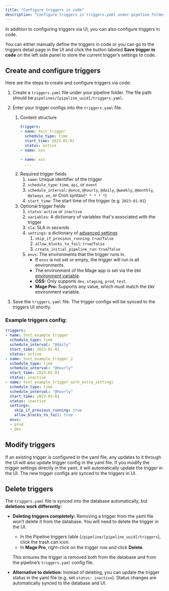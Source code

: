 ```yaml
---
title: "Configure triggers in code"
description: "Configure triggers in triggers.yaml under pipeline folder."
---
```


In addition to configuring triggers via UI, you can also configure triggers in code.

You can either manually define the triggers in code or you can go to the triggers detail page in the
UI and click the button labeled <b>Save trigger in code</b> on the left side panel to store the
current trigger’s settings to code.

## Create and configure triggers

Here are the steps to create and configure triggers via code:
1. Create a `triggers.yaml` file under your pipeline folder. The file path should be `pipelines/[pipeline_uuid]/triggers.yaml`.
1. Enter your trigger configs into the `triggers.yaml` file.
    1. Content structure
        ```yaml
        triggers:
        - name: test_trigger
          schedule_type: time
          start_time: 2023-01-01
          status: active
        - name: xxx
          ...
        - name: xxx
          ...
        ```
    1. Required trigger fields
        1. `name`: Unique identifier of the trigger
        1. `schedule_type`: `time`, `api`, or `event`
        1. `schedule_interval`: `@once`, `@hourly`, `@daily`, `@weekly`, `@monthly`, `@always_on`, or Cron syntax(`* * * * *`)
        1. `start_time`: The start time of the trigger (e.g. `2023-01-01`)
    1. Optional trigger fields
        1. `status`: `active` or `inactive`
        1. `variables`: A dictionary of variables that's associated with the trigger
        1. `sla`: SLA in seconds
        1. `settings`: a dictionary of [advanced settings](/orchestration/triggers/triggering-pipelines#additional-trigger-settings)
            1. `skip_if_previous_running`: `true`/`false`
            1. `allow_blocks_to_fail`: `true`/`false`
            1. `create_initial_pipeline_run`: `true`/`false`
        1. `envs`: The environments that the trigger runs in.
            - If `envs` is not set or empty, the trigger will run in all environments.
            - The environment of the Mage app is set via the `ENV` [environment variable](/development/variables/environment-variables).
            - **OSS:** Only supports `dev`, `staging`, `prod`, `test`.
            - **Mage Pro:** Supports any value, which must match the `ENV` environment variable.

1. Save the `triggers.yaml` file. The trigger configs will be synced to the triggers UI shortly.


### Example triggers config:

```yaml
triggers:
- name: test_example_trigger
  schedule_type: time
  schedule_interval: "@daily"
  start_time: 2023-01-01
  status: active
- name: test_example_trigger_2
  schedule_type: time
  schedule_interval: "@hourly"
  start_time: 2023-03-01
  status: inactive
- name: test_example_trigger_with_extra_settings
  schedule_type: time
  schedule_interval: "@hourly"
  start_time: 2023-03-01
  status: inactive
  settings:
    skip_if_previous_running: true
    allow_blocks_to_fail: true
  envs:
  - prod
  - dev
```

## Modify triggers

If an existing trigger is configured in the yaml file, any updates to it through the UI will also update
trigger config in the yaml file. If you modify the trigger settings directly in the yaml, it will
automatically update the trigger in the UI. The new trigger configs are synced to the triggers in UI.


## Delete triggers

The `triggers.yaml` file is synced into the database automatically, but **deletions work differently**:

- **Deleting triggers completely:**
  Removing a trigger from the yaml file won’t delete it from the database. You will need to delete the trigger in the UI.
  - In the Pipeline triggers table (`/pipeline/[pipeline_uuid]/triggers`), click the trash can icon.
  - In **Mage Pro**, right-click on the trigger row and click <b>Delete</b>.

  This ensures the trigger is removed both from the database and from the pipeline’s `triggers.yaml` config file.

- **Alternative to deletion:**
  Instead of deleting, you can update the trigger status in the yaml file (e.g. set `status: inactive`).
  Status changes are automatically synced to the database and UI.

